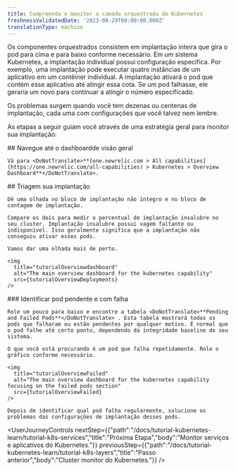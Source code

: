 ```yaml
---
title: Compreenda e monitor a camada orquestrada do Kubernetes
freshnessValidatedDate: '2023-08-29T00:00:00.000Z'
translationType: machine
---
```





Os componentes orquestrados consistem em implantação inteira que gira o pod para cima e para baixo conforme necessário. Em um sistema Kubernetes, a implantação individual possui configuração específica. Por exemplo, uma implantação pode executar quatro instâncias de um aplicativo em um contêiner individual. A implantação ativará o pod que contém esse aplicativo até atingir essa cota. Se um pod falhasse, ele geraria um novo para continuar a atingir o número especificado.

Os problemas surgem quando você tem dezenas ou centenas de implantação, cada uma com configurações que você talvez nem lembre.

As etapas a seguir guiam você através de uma estratégia geral para monitor sua implantação:

<Steps>
  <Step>
    ## Navegue até o dashboardde visão geral

    Vá para <DoNotTranslate>**[one.newrelic.com > All capabilities](https://one.newrelic.com/all-capabilities) > Kubernetes > Overview Dashboard**</DoNotTranslate>.  

  </Step>

  <Step>
    ## Triagem sua implantação

    Dê uma olhada no bloco de implantação não íntegro e no bloco de contagem de implantação.

    Compare os dois para medir o percentual de implantação insalubre no seu cluster. Implantação insalubre possui vagem faltante ou indisponível. Isso geralmente significa que a implantação não conseguiu ativar esses pods.

    Vamos dar uma olhada mais de perto.

    <img
      title="tutorialOverviewdashboard"
      alt="The main overview dashboard for the kubernetes capability"
      src={tutorialOverviewDeployments}
    />
  </Step>

  <Step>
    ### Identificar pod pendente e com falha

    Role um pouco para baixo e encontre a tabela <DoNotTranslate>**Pending and Failed Pods**</DoNotTranslate> . Esta tabela mostrará todos os pods que falharam ou estão pendentes por qualquer motivo. É normal que o pod falhe até certo ponto, dependendo da integridade baseline do seu sistema.

    O que você está procurando é um pod que falha repetidamente. Role o gráfico conforme necessário.

    <img
      title="tutorialOverviewFailed"
      alt="The main overview dashboard for the kubernetes capability focusing on the failed pods section"
      src={tutorialOverviewFailed}
    />

    Depois de identificar qual pod falha regularmente, solucione os problemas das configurações de implantação desses pods.
  </Step>
</Steps>

<UserJourneyControls
  nextStep={{"path":"/docs/tutorial-kubernetes-learn/tutorial-k8s-services","title":"Próxima Etapa","body":"Monitor serviços e aplicativos do Kubernetes."}}
  previousStep={{"path":"/docs/tutorial-kubernetes-learn/tutorial-k8s-layers","title":"Passo anterior","body":"Cluster monitor do Kubernetes."}}
/>